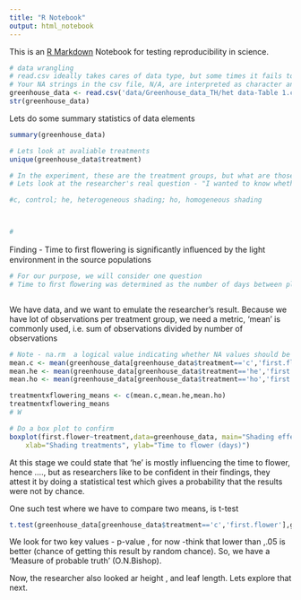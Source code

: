 ```yaml
---
title: "R Notebook"
output: html_notebook
---
```


This is an [R Markdown](http://rmarkdown.rstudio.com) Notebook for testing reproducibility in science. 

```r
# data wrangling
# read.csv ideally takes cares of data type, but some times it fails to recognize the values.
# Your NA strings in the csv file, N/A, are interpreted as character and then the whole column is converted to character(https://stackoverflow.com/questions/20060706).
greenhouse_data <- read.csv('data/Greenhouse_data_TH/het data-Table 1.csv',header = TRUE,as.is = TRUE,na.strings = "n/a")
str(greenhouse_data)
```

Lets do some summary statistics of data elements
```r
summary(greenhouse_data)
```
```r
# Lets look at avaliable treatments
unique(greenhouse_data$treatment)
```

```r
# In the experiment, these are the treatment groups, but what are those , and why are they here.
# Lets look at the researcher's real question - "I wanted to know whether these differences in responses to shading can be traced back to differences inlight availability in the ﬁeld". So, to setup the scenarios so to speak, she needed to simulate different growing conditions

#c, control; he, heterogeneous shading; ho, homogeneous shading



# 
```

Finding - Time to ﬁrst ﬂowering is signiﬁcantly inﬂuenced by the light environment in the source populations

```r
# For our purpose, we will consider one question
# Time to ﬁrst ﬂowering was determined as the number of days between planting and ﬁrst ﬂowering



```

We have data, and we want to emulate the researcher's result. Because we have lot of observations per treatment group, we need a metric, 'mean' is commonly used, i.e. sum of observations divided by number of observations

```r
# Note - na.rm	a logical value indicating whether NA values should be stripped before the computation proceeds.
mean.c <- mean(greenhouse_data[greenhouse_data$treatment=='c','first.flower'],na.rm=TRUE)
mean.he <- mean(greenhouse_data[greenhouse_data$treatment=='he','first.flower'],na.rm=TRUE)
mean.ho <- mean(greenhouse_data[greenhouse_data$treatment=='ho','first.flower'],na.rm=TRUE)

treatmentxflowering_means <- c(mean.c,mean.he,mean.ho)
treatmentxflowering_means
# W
```

```r
# Do a box plot to confirm
boxplot(first.flower~treatment,data=greenhouse_data, main="Shading effects on flowering", 
  	xlab="Shading treatments", ylab="Time to flower (days)")
```
At this stage we could state that 'he' is mostly influencing the time to flower, hence ...., but as researchers like to be confident in their findings, they attest it by doing a statistical test which gives a probability that the results were not by chance.

One such test where we have to compare two means, is t-test
```r
t.test(greenhouse_data[greenhouse_data$treatment=='c','first.flower'],greenhouse_data[greenhouse_data$treatment=='he','first.flower'],alternative = "two.sided",conf.level = 0.95)
```
We look for two key values - p-value , for now -think that lower than ,.05 is better (chance of getting this result by random chance). So, we have a 'Measure of probable truth' (O.N.Bishop).

Now, the researcher also looked ar height , and leaf length. Lets explore that next.
```r

```


